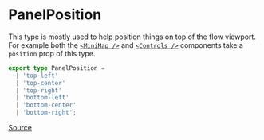 # PanelPosition

This type is mostly used to help position things on top of the flow viewport. For
example both the [`<MiniMap />`](/react-flow/api/components/MiniMap) and
[`<Controls />`](/react-flow/api/components/Controls) components take a `position`
prop of this type.

```ts
export type PanelPosition =
  | 'top-left'
  | 'top-center'
  | 'top-right'
  | 'bottom-left'
  | 'bottom-center'
  | 'bottom-right';
```

[Source](https://github.com/wbkd/react-flow/blob/40115eea1b90e2c0c8dd280a02652ab107f21d59/packages/core/src/types/general.ts#L269C1-L270C1)
